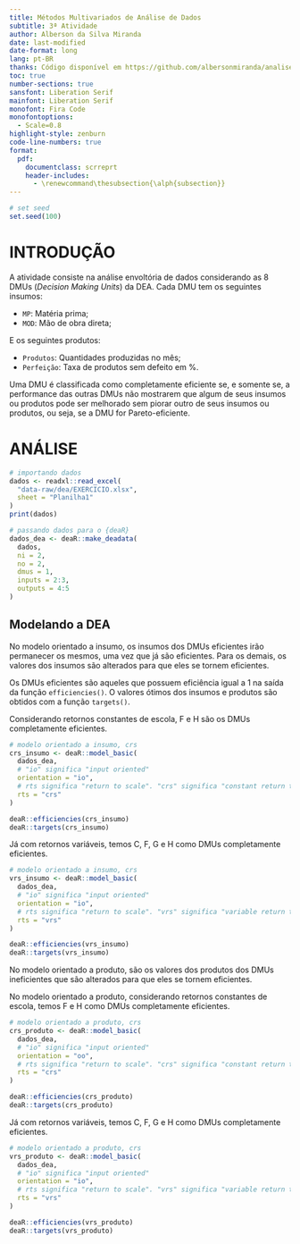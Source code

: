```yaml
---
title: Métodos Multivariados de Análise de Dados
subtitle: 3ª Atividade
author: Alberson da Silva Miranda
date: last-modified
date-format: long
lang: pt-BR
thanks: Código disponível em https://github.com/albersonmiranda/analise_multivariada.
toc: true
number-sections: true
sansfont: Liberation Serif
mainfont: Liberation Serif
monofont: Fira Code
monofontoptions:
  - Scale=0.8
highlight-style: zenburn
code-line-numbers: true
format:
  pdf:
    documentclass: scrreprt
    header-includes: 
      - \renewcommand\thesubsection{\alph{subsection}}
---
```


```r
# set seed
set.seed(100)
```

# INTRODUÇÃO

A atividade consiste na análise envoltória de dados considerando as 8 DMUs (_Decision Making Units_) da DEA. Cada DMU tem os seguintes insumos:

- `MP`: Matéria prima;
- `MOD`: Mão de obra direta;

E os seguintes produtos:

- `Produtos`: Quantidades produzidas no mês;
- `Perfeição`: Taxa de produtos sem defeito em %.

Uma DMU é classificada como completamente eficiente se, e somente se, a performance das outras DMUs não mostrarem que algum de seus insumos ou produtos pode ser melhorado sem piorar outro de seus insumos ou produtos, ou seja, se a DMU for Pareto-eficiente.

# ANÁLISE

```r
# importando dados
dados <- readxl::read_excel(
  "data-raw/dea/EXERCICIO.xlsx",
  sheet = "Planilha1"
)
print(dados)

# passando dados para o {deaR}
dados_dea <- deaR::make_deadata(
  dados,
  ni = 2,
  no = 2,
  dmus = 1,
  inputs = 2:3,
  outputs = 4:5
)
```

## Modelando a DEA

No modelo orientado a insumo, os insumos dos DMUs eficientes irão permanecer os mesmos, uma vez que já são eficientes. Para os demais, os valores dos insumos são alterados para que eles se tornem eficientes.

Os DMUs eficientes são aqueles que possuem eficiência igual a 1 na saída da função `efficiencies()`. O valores ótimos dos insumos e produtos são obtidos com a função `targets()`.

Considerando retornos constantes de escola, F e H são os DMUs completamente eficientes.

```r
# modelo orientado a insumo, crs
crs_insumo <- deaR::model_basic(
  dados_dea,
  # "io" significa "input oriented"
  orientation = "io",
  # rts significa "return to scale". "crs" significa "constant return to scale"
  rts = "crs"
)

deaR::efficiencies(crs_insumo)
deaR::targets(crs_insumo)
```

Já com retornos variáveis, temos C, F, G e H como DMUs completamente eficientes.

```r
# modelo orientado a insumo, crs
vrs_insumo <- deaR::model_basic(
  dados_dea,
  # "io" significa "input oriented"
  orientation = "io",
  # rts significa "return to scale". "vrs" significa "variable return to scale"
  rts = "vrs"
)

deaR::efficiencies(vrs_insumo)
deaR::targets(vrs_insumo)
```

No modelo orientado a produto, são os valores dos produtos dos DMUs ineficientes que são alterados para que eles se tornem eficientes.

No modelo orientado a produto, considerando retornos constantes de escola, temos F e H como DMUs completamente eficientes.

```r
# modelo orientado a produto, crs
crs_produto <- deaR::model_basic(
  dados_dea,
  # "io" significa "input oriented"
  orientation = "oo",
  # rts significa "return to scale". "crs" significa "constant return to scale"
  rts = "crs"
)

deaR::efficiencies(crs_produto)
deaR::targets(crs_produto)
```

Já com retornos variáveis, temos C, F, G e H como DMUs completamente eficientes.

```r
# modelo orientado a produto, crs
vrs_produto <- deaR::model_basic(
  dados_dea,
  # "io" significa "input oriented"
  orientation = "io",
  # rts significa "return to scale". "vrs" significa "variable return to scale"
  rts = "vrs"
)

deaR::efficiencies(vrs_produto)
deaR::targets(vrs_produto)
```